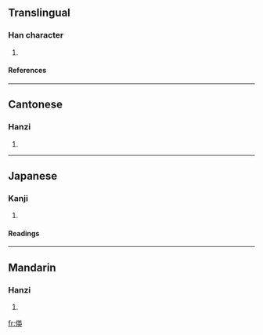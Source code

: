 ==Translingual==
===Han character===
{{Han char|rad=人|as=09|sn=11|four=2423<sub>5</sub>|canj=人廿中大 (OTLK)}}
# {{defn|Han}}
====References====
{{Han ref|kx=0109.190|dkj=00827|hdz=10186.160|uh=5040|ud=20544|bh=D463|bd=54371}}
----
==Cantonese==
===Hanzi===
{{yue-hanzi|jyut=|y=ying1}}
# {{defn|Cantonese}}
----
==Japanese==
===Kanji===
{{ja-kanji|grade=|rs=人09}}
# {{defn|Japanese}}
====Readings====
{{ja-readings|on=[[えい]] (ei)|kun=[[はなぶさ]] (hanabusa)}}
----
==Mandarin==
===Hanzi===
{{cmn-hanzi|pin=[[yīng]] (ying1)|wg=ying<sup>1</sup>}}
# {{defn|Mandarin}}

[[fr:偀]]